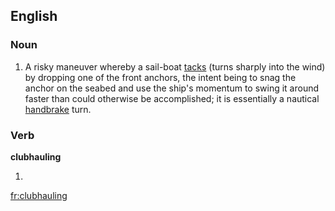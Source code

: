 ==English==

===Noun===
{{en-noun}}

# {{context|nautical}} A risky maneuver whereby a sail-boat [[tacks]] (turns sharply into the wind) by dropping one of the front anchors, the intent being to snag the anchor on the seabed and use the ship's momentum to swing it around faster than could otherwise be accomplished; it is essentially a nautical [[handbrake]] turn.

===Verb===
'''clubhauling'''

# {{present participle of|[[clubhaul]]}}

[[fr:clubhauling]]
